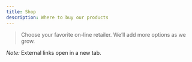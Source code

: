```yaml
---
title: Shop
description: Where to buy our products
---
```


> Choose your favorite on-line retailer. We’ll add more options as we grow.


<div class="shop-grid">
    <StoreCard
        logoSrc="/logos/amazon-logo1.png"
        logoAlt="Amazon Canada"
        label="Buy on Amazon.ca"
        href="https://www.amazon.ca/Overnight-Oats-Organic-Friendly-Protein/dp/B0DK8D82GD"
    />
    <StoreCard
        logoSrc="/logos/walmart.png"
        logoAlt="Walmart Canada"
        label="Buy on Walmart.ca"
        href="https://www.walmart.ca/en/ip/Morning-Boost/3CU8LT00FXF7"
    />
</div>

*Note:* External links open in a new tab.
